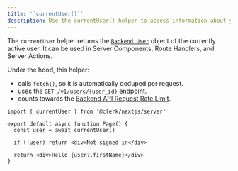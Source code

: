 ```yaml
---
title: '`currentUser()`'
description: Use the currentUser() helper to access information about your user inside of your Server Components, Route Handlers, and Server Actions.
---
```


The `currentUser` helper returns the [`Backend User`](/docs/references/backend/types/backend-user) object of the currently active user. It can be used in Server Components, Route Handlers, and Server Actions.

Under the hood, this helper:

- calls `fetch()`, so it is automatically deduped per request.
- uses the [`GET /v1/users/{user_id}`](https://clerk.com/docs/reference/backend-api/tag/Users#operation/GetUser) endpoint.
- counts towards the [Backend API Request Rate Limit](/docs/backend-requests/resources/rate-limits#rate-limits).

```tsx {{ filename: 'app/page.tsx' }}
import { currentUser } from '@clerk/nextjs/server'

export default async function Page() {
  const user = await currentUser()

  if (!user) return <div>Not signed in</div>

  return <div>Hello {user?.firstName}</div>
}
```
